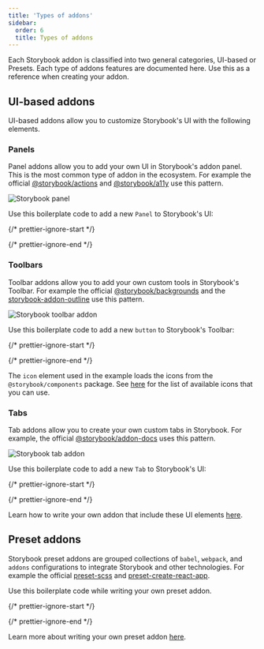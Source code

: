 ```yaml
---
title: 'Types of addons'
sidebar:
  order: 6
  title: Types of addons
---
```


Each Storybook addon is classified into two general categories, UI-based or Presets. Each type of addons features are documented here. Use this as a reference when creating your addon.

## UI-based addons

UI-based addons allow you to customize Storybook's UI with the following elements.

### Panels

Panel addons allow you to add your own UI in Storybook's addon panel. This is the most common type of addon in the ecosystem. For example the official [@storybook/actions](../essentials/actions.mdx) and [@storybook/a11y](../writing-tests/accessibility-testing.mdx) use this pattern.

![Storybook panel](../_assets/addons/storybook-panel.png)

Use this boilerplate code to add a new `Panel` to Storybook's UI:

{/* prettier-ignore-start */}

<CodeSnippets path="storybook-addon-panel-example.md" />

{/* prettier-ignore-end */}

### Toolbars

Toolbar addons allow you to add your own custom tools in Storybook's Toolbar. For example the official [@storybook/backgrounds](../essentials/backgrounds.mdx) and the [storybook-addon-outline](https://github.com/chromaui/storybook-outline) use this pattern.

![Storybook toolbar addon](../_assets/addons/storybook-toolbar.png)

Use this boilerplate code to add a new `button` to Storybook's Toolbar:

{/* prettier-ignore-start */}

<CodeSnippets path="storybook-addon-toolbar-example.md" />

{/* prettier-ignore-end */}

<Callout variant="info">

  The `icon` element used in the example loads the icons from the `@storybook/components` package. See [here](../faq.mdx#what-icons-are-available-for-my-toolbar-or-my-addon) for the list of available icons that you can use.

</Callout>

### Tabs

Tab addons allow you to create your own custom tabs in Storybook. For example, the official [@storybook/addon-docs](../writing-docs/index.mdx) uses this pattern.

![Storybook tab addon](../_assets/addons/storybook-tab.png)

Use this boilerplate code to add a new `Tab` to Storybook's UI:

{/* prettier-ignore-start */}

<CodeSnippets path="storybook-addon-tab-example.md" />

{/* prettier-ignore-end */}

<Callout variant="info">

  Learn how to write your own addon that include these UI elements [here](./writing-addons.mdx).

</Callout>

## Preset addons

Storybook preset addons are grouped collections of `babel`, `webpack`, and `addons` configurations to integrate Storybook and other technologies. For example the official [preset-scss](https://github.com/storybookjs/presets/tree/master/packages/preset-scss) and [preset-create-react-app](https://github.com/storybookjs/presets/tree/master/packages/preset-create-react-app).

Use this boilerplate code while writing your own preset addon.

{/* prettier-ignore-start */}

<CodeSnippets path="storybook-preset-full-config-object.md" />

{/* prettier-ignore-end */}

<Callout variant="info">

  Learn more about writing your own preset addon [here](./writing-presets.mdx).
  
</Callout>

